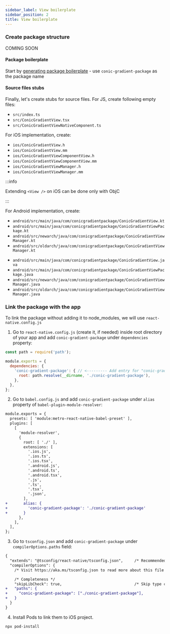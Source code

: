 ```yaml
---
sidebar_label: View boilerplate
sidebar_position: 2
title: View boilerplate
---
```



### Create package structure

<Tabs groupId="package_structure">
<TabItem value="auto" label="Automatic generation">

COMING SOON

</TabItem>
<TabItem value="manual" label="Manual walkthrough">

#### Package boilerplate

Start by [generating package boilerplate](../package-boilerplate) - use `conic-gradient-package` as the package name

#### Source files stubs

Finally, let's create stubs for source files. For JS, create following empty files:

- `src/index.ts`
- `src/ConicGradientView.tsx`
- `src/ConicGradientViewNativeComponent.ts`

For iOS implementation, create:

- `ios/ConicGradientView.h`
- `ios/ConicGradientView.mm`
- `ios/ConicGradientViewComponentView.h`
- `ios/ConicGradientViewComponentView.mm`
- `ios/ConicGradientViewManager.h`
- `ios/ConicGradientViewManager.mm`

:::info

Extending `<View />` on iOS can be done only with ObjC

:::

For Android implementation, create:

<Tabs groupId="android_lang">
<TabItem value="kotlin" label="Kotlin">

- `android/src/main/java/com/conicgradientpackage/ConicGradientView.kt`
- `android/src/main/java/com/conicgradientpackage/ConicGradientViewPackage.kt`
- `android/src/newarch/java/com/conicgradientpackage/ConicGradientViewManager.kt`
- `android/src/oldarch/java/com/conicgradientpackage/ConicGradientViewManager.kt`

</TabItem>
<TabItem value="java" label="Java">

- `android/src/main/java/com/conicgradientpackage/ConicGradientView.java`
- `android/src/main/java/com/conicgradientpackage/ConicGradientViewPackage.java`
- `android/src/newarch/java/com/conicgradientpackage/ConicGradientViewManager.java`
- `android/src/oldarch/java/com/conicgradientpackage/ConicGradientViewManager.java`

</TabItem>
</Tabs>

</TabItem>
</Tabs>

### Link the package with the app

To link the package without adding it to node_modules, we will use `react-native.config.js`

1. Go to `react-native.config.js` (create it, if needed) inside root directory of your app and add `conic-gradient-package` under `dependencies` property:

```js title="react-native.config.js"
const path = require('path');

module.exports = {
  dependencies: {
    'conic-gradient-package': { // <--------- Add entry for "conic-gradient-package"
      root: path.resolve(__dirname, './conic-gradient-package'),
    },
  },
};
```

2. Go to `babel.config.js` and add `conic-gradient-package` under `alias` property of `babel-plugin-module-resolver`:

```diff title="babel.config.js"
module.exports = {
  presets: [ 'module:metro-react-native-babel-preset' ],
  plugins: [
    [
      'module-resolver',
      {
        root: [ './' ],
        extensions: [
          '.ios.js',
          '.ios.ts',
          '.ios.tsx',
          '.android.js',
          '.android.ts',
          '.android.tsx',
          '.js',
          '.ts',
          '.tsx',
          '.json',
        ],
+       alias: {
+         'conic-gradient-package': './conic-gradient-package'
+       }
      },
    ],
  ],
};
```

3. Go to `tsconfig.json` and add `conic-gradient-package` under `compilerOptions.paths` field:

```diff title="tsconfig.json"
{
  "extends": "@tsconfig/react-native/tsconfig.json",     /* Recommended React Native TSConfig base */
  "compilerOptions": {
    /* Visit https://aka.ms/tsconfig.json to read more about this file */

    /* Completeness */
    "skipLibCheck": true,                                /* Skip type checking all .d.ts files. */
+   "paths": {
+     "conic-gradient-package": ["./conic-gradient-package"],
+   }
  }
}
```

4. Install Pods to link them to iOS project.

```sh
npx pod-install
```
